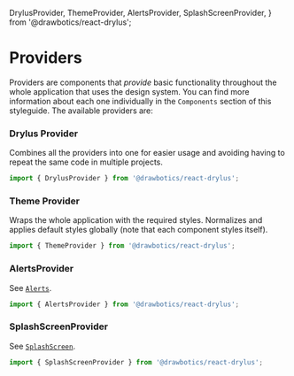   DrylusProvider,
  ThemeProvider,
  AlertsProvider,
  SplashScreenProvider,
} from '@drawbotics/react-drylus';



# Providers
Providers are components that _provide_ basic functionality throughout the whole application that uses the design system. You can find more information about each one individually in the `Components` section of this styleguide. The available providers are:

### Drylus Provider
Combines all the providers into one for easier usage and avoiding having to repeat the same code in multiple projects.

```jsx
import { DrylusProvider } from '@drawbotics/react-drylus';
```

<PropsTable component={DrylusProvider} />

### Theme Provider
Wraps the whole application with the required styles. Normalizes and applies default styles globally (note that each component styles itself).

```jsx
import { ThemeProvider } from '@drawbotics/react-drylus';
```

<PropsTable component={ThemeProvider} />

### AlertsProvider
See [`Alerts`](/components/alerts).

```jsx
import { AlertsProvider } from '@drawbotics/react-drylus';
```

<PropsTable component={AlertsProvider} />

### SplashScreenProvider
See [`SplashScreen`](/components/splash-screen).

```jsx
import { SplashScreenProvider } from '@drawbotics/react-drylus';
```

<PropsTable component={SplashScreenProvider} />
